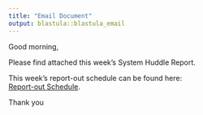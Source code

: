 ```yaml
---
title: "Email Document"
output: blastula::blastula_email
---
```


Good morning,
 
Please find attached this week’s System Huddle Report.
 
This week's report-out schedule can be found here:  
[Report-out Schedule](https://mtsinai.sharepoint.com/:x:/r/sites/Downtown-StrategicIniatitives/Shared%20Documents/General/01.%20MSHS/PI/2023/MSHS%20Huddle/System%20Huddle%20Calendar.xlsx?d=w7a4bdb7fbf0c4e4a8391b83375b34076&csf=1&web=1&e=BOMwPZ).
 
Thank you 
